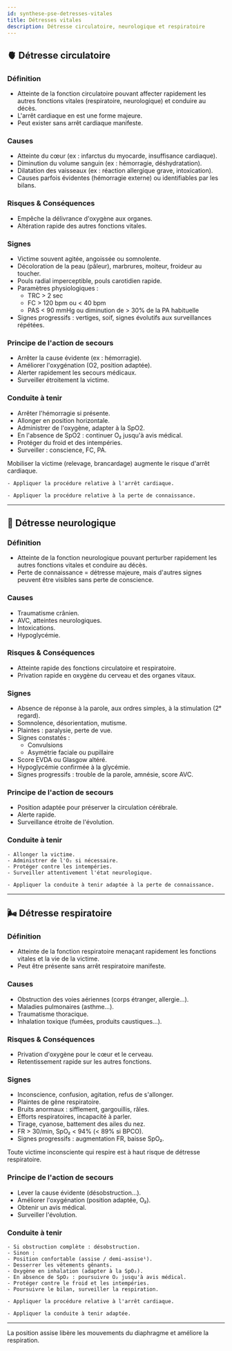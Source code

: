 ---
id: synthese-pse-detresses-vitales
title: Détresses vitales
description: Détresse circulatoire, neurologique et respiratoire
---


## 🫀 Détresse circulatoire

### Définition

- Atteinte de la fonction circulatoire pouvant affecter rapidement les autres fonctions vitales (respiratoire, neurologique) et conduire au décès.
- L'arrêt cardiaque en est une forme majeure.
- Peut exister sans arrêt cardiaque manifeste.

### Causes

- Atteinte du cœur (ex : infarctus du myocarde, insuffisance cardiaque).
- Diminution du volume sanguin (ex : hémorragie, déshydratation).
- Dilatation des vaisseaux (ex : réaction allergique grave, intoxication).
- Causes parfois évidentes (hémorragie externe) ou identifiables par les bilans.

### Risques & Conséquences

- Empêche la délivrance d'oxygène aux organes.
- Altération rapide des autres fonctions vitales.

### Signes

- Victime souvent agitée, angoissée ou somnolente.
- Décoloration de la peau (pâleur), marbrures, moiteur, froideur au toucher.
- Pouls radial imperceptible, pouls carotidien rapide.
- Paramètres physiologiques :
  - TRC > 2 sec
  - FC > 120 bpm ou < 40 bpm
  - PAS < 90 mmHg ou diminution de > 30% de la PA habituelle
- Signes progressifs : vertiges, soif, signes évolutifs aux surveillances répétées.

### Principe de l'action de secours

- Arrêter la cause évidente (ex : hémorragie).
- Améliorer l'oxygénation (O2, position adaptée).
- Alerter rapidement les secours médicaux.
- Surveiller étroitement la victime.

### Conduite à tenir

<Tabs>
  <TabItem value="consciente" label="🧍 Victime consciente" default>

- Arrêter l'hémorragie si présente.
- Allonger en position horizontale.
- Administrer de l'oxygène, adapter à la SpO2.
- En l'absence de SpO2 : continuer O₂ jusqu'à avis médical.
- Protéger du froid et des intempéries.
- Surveiller : conscience, FC, PA.

<Admonition type="warning">
Mobiliser la victime (relevage, brancardage) augmente le risque d'arrêt cardiaque.
</Admonition>

  </TabItem>
  <TabItem value="inconsciente-respiration-anormale" label="🛌 Inconsciente + respiration anormale">

    - Appliquer la procédure relative à l'arrêt cardiaque.

  </TabItem>
  <TabItem value="inconsciente-respiration-normale" label="🛌 Inconsciente + respiration normale">

    - Appliquer la procédure relative à la perte de connaissance.

  </TabItem>
</Tabs>

---

## 🧠 Détresse neurologique

### Définition

- Atteinte de la fonction neurologique pouvant perturber rapidement les autres fonctions vitales et conduire au décès.
- Perte de connaissance = détresse majeure, mais d'autres signes peuvent être visibles sans perte de conscience.

### Causes

- Traumatisme crânien.
- AVC, atteintes neurologiques.
- Intoxications.
- Hypoglycémie.

### Risques & Conséquences

- Atteinte rapide des fonctions circulatoire et respiratoire.
- Privation rapide en oxygène du cerveau et des organes vitaux.

### Signes

- Absence de réponse à la parole, aux ordres simples, à la stimulation (2ᵉ regard).
- Somnolence, désorientation, mutisme.
- Plaintes : paralysie, perte de vue.
- Signes constatés :
  - Convulsions
  - Asymétrie faciale ou pupillaire
- Score EVDA ou Glasgow altéré.
- Hypoglycémie confirmée à la glycémie.
- Signes progressifs : trouble de la parole, amnésie, score AVC.

### Principe de l'action de secours

- Position adaptée pour préserver la circulation cérébrale.
- Alerte rapide.
- Surveillance étroite de l'évolution.

### Conduite à tenir

<Tabs>
  <TabItem value="consciente" label="🧍 Victime consciente" default>

    - Allonger la victime.
    - Administrer de l'O₂ si nécessaire.
    - Protéger contre les intempéries.
    - Surveiller attentivement l'état neurologique.

  </TabItem>
  <TabItem value="inconsciente" label="🛌 Victime inconsciente">

    - Appliquer la conduite à tenir adaptée à la perte de connaissance.

  </TabItem>
</Tabs>

---

## 🌬️ Détresse respiratoire

### Définition

- Atteinte de la fonction respiratoire menaçant rapidement les fonctions vitales et la vie de la victime.
- Peut être présente sans arrêt respiratoire manifeste.

### Causes

- Obstruction des voies aériennes (corps étranger, allergie…).
- Maladies pulmonaires (asthme…).
- Traumatisme thoracique.
- Inhalation toxique (fumées, produits caustiques…).

### Risques & Conséquences

- Privation d'oxygène pour le cœur et le cerveau.
- Retentissement rapide sur les autres fonctions.

### Signes

- Inconscience, confusion, agitation, refus de s'allonger.
- Plaintes de gêne respiratoire.
- Bruits anormaux : sifflement, gargouillis, râles.
- Efforts respiratoires, incapacité à parler.
- Tirage, cyanose, battement des ailes du nez.
- FR > 30/min, SpO₂ < 94% (< 89% si BPCO).
- Signes progressifs : augmentation FR, baisse SpO₂.

<Admonition type="warning">
Toute victime inconsciente qui respire est à haut risque de détresse respiratoire.
</Admonition>

### Principe de l'action de secours

- Lever la cause évidente (désobstruction…).
- Améliorer l'oxygénation (position adaptée, O₂).
- Obtenir un avis médical.
- Surveiller l'évolution.

### Conduite à tenir

<Tabs>
  <TabItem value="consciente" label="🧍 Victime consciente" default>

    - Si obstruction complète : désobstruction.
    - Sinon :
    - Position confortable (assise / demi-assise¹).
    - Desserrer les vêtements gênants.
    - Oxygène en inhalation (adapter à la SpO₂).
    - En absence de SpO₂ : poursuivre O₂ jusqu'à avis médical.
    - Protéger contre le froid et les intempéries.
    - Poursuivre le bilan, surveiller la respiration.

  </TabItem>
  <TabItem value="inconsciente-respiration-anormale" label="🛌 Inconsciente + respiration anormale">

    - Appliquer la procédure relative à l'arrêt cardiaque.

  </TabItem>
  <TabItem value="inconsciente-respiration-normale" label="🛌 Inconsciente + respiration normale">

    - Appliquer la conduite à tenir adaptée.

  </TabItem>
</Tabs>

---

<Admonition type="caution" title="Important">
La position assise libère les mouvements du diaphragme et améliore la respiration.
</Admonition>